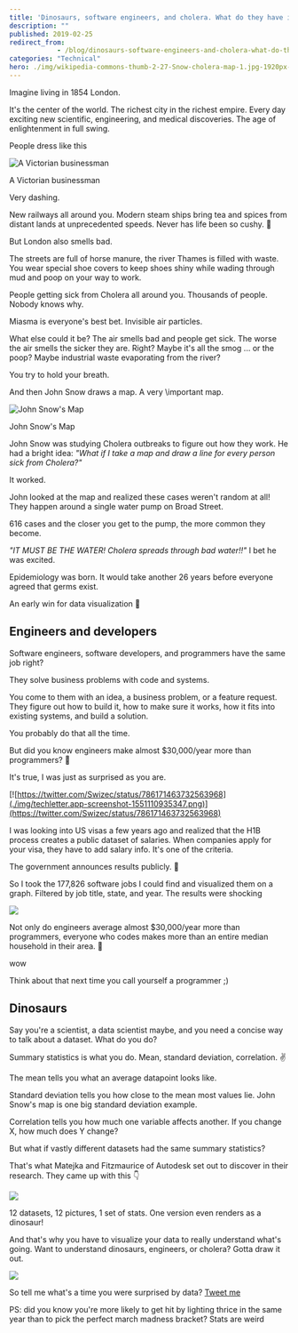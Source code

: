 ```yaml
---
title: 'Dinosaurs, software engineers, and cholera. What do they have in common?'
description: ""
published: 2019-02-25
redirect_from: 
            - /blog/dinosaurs-software-engineers-and-cholera-what-do-they-have-in-common/swizec/8956
categories: "Technical"
hero: ./img/wikipedia-commons-thumb-2-27-Snow-cholera-map-1.jpg-1920px-Snow-cholera-map-1.jpg
---
```

Imagine living in 1854 London.



It's the center of the world. The richest city in the richest empire. Every day exciting new scientific, engineering, and medical discoveries. The age of enlightenment in full swing.



People dress like this

![A Victorian businessman](./img/webimages-gallery_1850s_bowtie.gif)



A Victorian businessman



Very dashing.



New railways all around you. Modern steam ships bring tea and spices from distant lands at unprecedented speeds. Never has life been so cushy. 🎩



But London also smells bad.



The streets are full of horse manure, the river Thames is filled with waste. You wear special shoe covers to keep shoes shiny while wading through mud and poop on your way to work.



People getting sick from Cholera all around you. Thousands of people. Nobody knows why.



Miasma is everyone's best bet. Invisible air particles.



What else could it be? The air smells bad and people get sick. The worse the air smells the sicker they are. Right? Maybe it's all the smog ... or the poop? Maybe industrial waste evaporating from the river?



You try to hold your breath.



And then John Snow draws a map. A very \\important map.

![John Snow's Map](./img/wikipedia-commons-thumb-2-27-Snow-cholera-map-1.jpg-1920px-Snow-cholera-map-1.jpg)



John Snow's Map



John Snow was studying Cholera outbreaks to figure out how they work. He had a bright idea: _"What if I take a map and draw a line for every person sick from Cholera?"_



It worked.



John looked at the map and realized these cases weren't random at all! They happen around a single water pump on Broad Street.



616 cases and the closer you get to the pump, the more common they become.



_"IT MUST BE THE WATER! Cholera spreads through bad water!!"_ I bet he was excited.



Epidemiology was born. It would take another 26 years before everyone agreed that germs exist.



An early win for data visualization 💪



## Engineers and developers



Software engineers, software developers, and programmers have the same job right?



They solve business problems with code and systems.



You come to them with an idea, a business problem, or a feature request. They figure out how to build it, how to make sure it works, how it fits into existing systems, and build a solution.



You probably do that all the time.



But did you know engineers make almost $30,000/year more than programmers? 🤨



It's true, I was just as surprised as you are.



[![https://twitter.com/Swizec/status/786171463732563968](./img/techletter.app-screenshot-1551110935347.png)](https://twitter.com/Swizec/status/786171463732563968)



I was looking into US visas a few years ago and realized that the H1B process creates a public dataset of salaries. When companies apply for your visa, they have to add salary info. It's one of the criteria.



The government announces results publicly. 🤔



So I took the 177,826 software jobs I could find and visualized them on a graph. Filtered by job title, state, and year. The results were shocking

![](./img/static-salaries.92f742c6.gif)

Not only do engineers average almost $30,000/year more than programmers, everyone who codes makes more than an entire median household in their area. 🤯



wow



Think about that next time you call yourself a programmer ;)



## Dinosaurs



Say you're a scientist, a data scientist maybe, and you need a concise way to talk about a dataset. What do you do?



Summary statistics is what you do. Mean, standard deviation, correlation. ✌️



The mean tells you what an average datapoint looks like.



Standard deviation tells you how close to the mean most values lie. John Snow's map is one big standard deviation example.



Correlation tells you how much one variable affects another. If you change X, how much does Y change?



But what if vastly different datasets had the same summary statistics?



That's what Matejka and Fitzmaurice of Autodesk set out to discover in their research. They came up with this 👇

![](./img/static-datasaurus.276ab6ca.gif)

12 datasets, 12 pictures, 1 set of stats. One version even renders as a dinosaur!



And that's why you have to visualize your data to really understand what's going. Want to understand dinosaurs, engineers, or cholera? Gotta draw it out.

![](./img/media-AbPNdmgk6TJK-giphy.gif)

So tell me what's a time you were surprised by data? [Tweet me](https://twitter.com/Swizec)



PS: did you know you're more likely to get hit by lighting thrice in the same year than to pick the perfect march madness bracket? Stats are weird